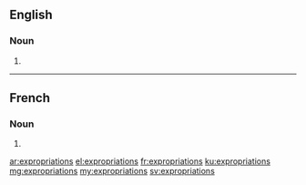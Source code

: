 ==English==

===Noun===
{{head|en|plural}}

# {{plural of|expropriation|lang=en}}

----

==French==

===Noun===
{{head|fr|plural}}

# {{plural of|expropriation|lang=fr}}

[[ar:expropriations]]
[[el:expropriations]]
[[fr:expropriations]]
[[ku:expropriations]]
[[mg:expropriations]]
[[my:expropriations]]
[[sv:expropriations]]